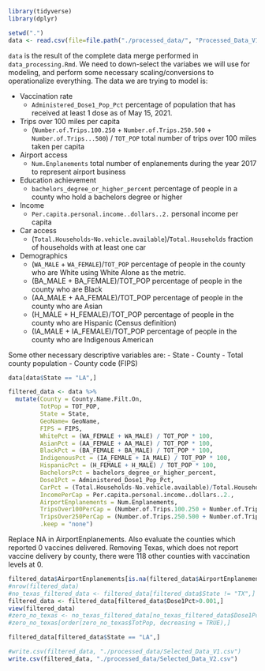

```r
library(tidyverse)
library(dplyr)
```

```r
setwd(".")
data <- read.csv(file=file.path("./processed_data/", "Processed_Data_V1.csv"))
```

`data` is the result of the complete data merge performed in `data_processing.Rmd`. We need to down-select the variabes we will use for modeling, and perform some necessary scaling/conversions to operationalize everything. The data we are trying to model is:

- Vaccination rate
  - `Administered_Dose1_Pop_Pct` percentage of population that has received at least 1 dose as of May 15, 2021. 
- Trips over 100 miles per capita
  - (`Number.of.Trips.100.250` + `Number.of.Trips.250.500` + `Number.of.Trips...500`) / `TOT_POP` total number of trips over 100 miles taken per capita
- Airport access
  - `Num.Enplanements` total number of enplanements during the year 2017 to represent airport business
- Education achievement
  - `bachelors_degree_or_higher_percent` percentage of people in a county who hold a bachelors degree or higher
- Income
  - `Per.capita.personal.income..dollars..2.` personal income per capita
- Car access
  - (`Total.Households`-`No.vehicle.available`)/`Total.Households` fraction of households with at least one car
- Demographics
  - (`WA_MALE` + `WA_FEMALE`)/`TOT_POP` percentage of people in the county who are White using White Alone as the metric. 
  - (BA_MALE + BA_FEMALE)/TOT_POP percentage of people in the county who are Black
  - (AA_MALE + AA_FEMALE)/TOT_POP percentage of people in the county who are Asian
  - (H_MALE + H_FEMALE)/TOT_POP percentage of people in the county who are Hispanic (Census definition)
  - (IA_MALE + IA_FEMALE)/TOT_POP percentage of people in the county who are Indigenous American

Some other necessary descriptive variables are:
- State
- County
- Total county population
- County code (FIPS) 

```r
data[data$State == "LA",]
```
```r
filtered_data <- data %>%
  mutate(County = County.Name.Filt.On, 
         TotPop = TOT_POP, 
         State = State, 
         GeoName= GeoName, 
         FIPS = FIPS,
         WhitePct = (WA_FEMALE + WA_MALE) / TOT_POP * 100,
         AsianPct = (AA_FEMALE + AA_MALE) / TOT_POP * 100,
         BlackPct = (BA_FEMALE + BA_MALE) / TOT_POP * 100,
         IndigenousPct = (IA_FEMALE + IA_MALE) / TOT_POP * 100,
         HispanicPct = (H_FEMALE + H_MALE) / TOT_POP * 100,
         BachelorsPct = bachelors_degree_or_higher_percent, 
         Dose1Pct = Administered_Dose1_Pop_Pct, 
         CarPct = (Total.Households-No.vehicle.available)/Total.Households * 100, 
         IncomePerCap = Per.capita.personal.income..dollars..2., 
         AirportEnplanements = Num.Enplanements, 
         TripsOver100PerCap = (Number.of.Trips.100.250 + Number.of.Trips.250.500 + Number.of.Trips...500) / TOT_POP, 
         TripsOver250PerCap = (Number.of.Trips.250.500 + Number.of.Trips...500) / TOT_POP,
         .keep = "none")
```

Replace NA in AirportEnplanements. Also evaluate the counties which reported 0 vaccines delivered. 
Removing Texas, which does not report vaccine delivery by county, there were 118 other counties with vaccination levels at 0. 
```r
filtered_data$AirportEnplanements[is.na(filtered_data$AirportEnplanements)] <- 0
#nrow(filtered_data)
#no_texas_filtered_data <- filtered_data[filtered_data$State != "TX",]
filtered_data <- filtered_data[filtered_data$Dose1Pct>0.001,]
view(filtered_data)
#zero_no_texas <- no_texas_filtered_data[no_texas_filtered_data$Dose1Pct==0,]
#zero_no_texas[order(zero_no_texas$TotPop, decreasing = TRUE),]
```

```r
filtered_data[filtered_data$State == "LA",]

```

```r
#write.csv(filtered_data, "./processed_data/Selected_Data_V1.csv")
write.csv(filtered_data, "./processed_data/Selected_Data_V2.csv")

```


